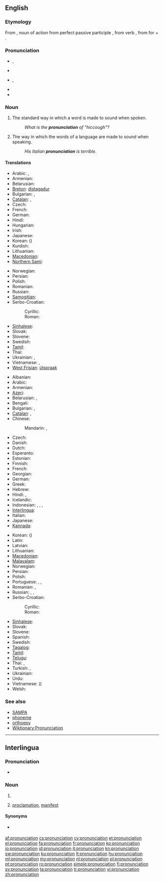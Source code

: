 {{selfref|See also [[Wiktionary:Pronunciation]]}}
==English==
{{wikipedia}}

===Etymology===
From {{etyl|la}} {{term|pronuntiatio|lang=la}}, noun of action from perfect passive participle {{term|pronuntiatus|lang=la}}, from verb {{term|pronuntiare||proclaim|lang=la}}, from {{term|pro-|lang=la}} for + {{term|nuntiare||announce|lang=la}}.

===Pronunciation===
* {{IPA|/pɹəˌnʌnsiˈeɪʃən/}}, {{SAMPA|/pr@%nVnsi"eIS@n/}}
* {{audio|en-us-pronunciation.ogg|Audio (US)}}
* {{IPA|/pɹəˌnaʊnsiˈeɪʃən/}}, {{SAMPA|/pr@%naUnsi"eIS@n/}} {{qualifier|nonstandard}}
* {{rhymes|eɪʃən}}
* {{hyphenation|pro|nun|ci|a|tion}}

===Noun===
{{en-noun|s|-}}

# {{countable}} The standard way in which a word is made to sound when spoken.
#: ''What is the '''pronunciation''' of "hiccough"?''
# {{uncountable}} The way in which the words of a language are made to sound when speaking.
#: ''His Italian '''pronunciation''' is terrible.''

====Translations====
{{trans-top|standard sound of a word}}
* Arabic: {{t|ar|نطق|m|tr=nuTq}}, {{t|ar|لفظ|m|tr=lafZ}}
* Armenian: {{t|hy|արտասանություն|tr=artasanut'yun}}
* Belarusian: {{t|be|вымаўленне|n|tr=vymaŭlénne|xs=Belarusian}}
* [[Breton]]: [[distagadur]] {{m}}
* Bulgarian: {{t+|bg|произношение|n|tr=proiznošénie}}, {{t+|bg|изговор|m|tr=ízgovor}}
* [[Catalan]]: {{t|ca|pronunciació|f}}, {{t|ca|pronúncia|f}}
* Czech: {{t+|cs|výslovnost|f}}
* French: {{t|fr|prononciation|f}}
* German: {{t+|de|Aussprache|f}}
* Hindi: {{t|hi|उच्चारण|m|tr=uccāraṇ|xs=Hindi}}
* Hungarian: {{t+|hu|kiejtés}}
* Irish: {{t|ga|fuaimniú|m|xs=Irish}}
* Japanese: {{t-|ja|発音|tr=はつおん, hatsuon}}
* Korean: {{t+|ko|발음|tr=bareum|sc=Hang}} ({{t+|ko|發音|sc=Hani}})
* Kurdish: {{ku-Arab|[[گۆ کردن]]}}
* Lithuanian: {{t+|lt|tarimas|m|xs=Lithuanian}}
* [[Macedonian]]: {{t-|mk|изговор|m|tr=ízgovor}}
* [[Northern Sami]]: {{tø|se|báhkkodit}}
{{trans-mid}}
* Norwegian: {{t+|no|uttale|m}}
* Persian: {{t+|fa|تلفظ|tr=talaffoz}}
* Polish: {{t+|pl|wymowa|f}}
* Romanian: {{t|ro|pronunție|f}}
* Russian: {{t+|ru|произношение|n|tr=proiznošénije}}
* [[Samogitian]]: {{tø|sgs|tarėms}}
* Serbo-Croatian:
*: Cyrillic: {{t|sh|изговор|m|alt=и̏згово̄р|sc=Cyrl|xs=Serbo-Croatian}}
*: Roman: {{t|sh|izgovor|m|alt=ȉzgovōr|xs=Serbo-Croatian}}
* [[Sinhalese]]: {{t|si|උච්චාරණය|sc=Sinh|xs=Sinhalese}}
* Slovak: {{t|sk|výslovnosť|f}}
* Slovene: {{t+|sl|izgovorjava|f|alt=izgovorjáva}}
* Swedish: {{t+|sv|uttal|n}}
* [[Tamil]]: {{t|ta|உச்சரிப்பு|tr=uccharippu|xs=Tamil}}
* Thai: {{t|th|การออกเสียง|tr=gaan-òk sĭang}}
* Ukrainian: {{t|uk|вимова|f|tr=vymóva|xs=Ukrainian}}, {{t|uk|вимовляння|tr=vymovljánnja|xs=Ukrainian}}
* Vietnamese: {{t|vi|cách phát âm|xs=Vietnamese}}, {{t|vi|cách đọc|xs=Vietnamese}}
* [[West Frisian]]: [[útspraak]]
{{trans-bottom}}

{{trans-top|way in which words are pronounced}}
* Albanian: {{t|sq|shqiptim|m|xs=Albanian}}
* Arabic: {{t|ar|لفظ|m|tr=lafZ}}
* Armenian: {{t|hy|արտասանություն|tr=artasanut'yun}}
* [[Azeri]]: {{t|az|tələffüz|xs=Azeri}}
* Belarusian: {{t|be|вымаўленне|n|tr=vymaŭlénne|xs=Belarusian}}, {{t|be|вымова|f|tr=vymóva|xs=Belarusian}}
* Bengali: {{t|bn|উচ্চারণ|tr=uccarôn|sc=Beng|xs=Bengali}}
* Bulgarian: {{t+|bg|произношение|n|tr=proiznošénie}}, {{t+|bg|изговор|m|tr=ízgovor}}
* [[Catalan]]: {{t-|ca|pronunciació|f}}, {{t|ca|pronúncia|f}}
* Chinese:
*: Mandarin: {{t-|cmn|發音|sc=Hani}}, {{t-|cmn|发音|tr=fāyīn|sc=Hani}}
* Czech: {{t+|cs|výslovnost|f}}
* Danish: {{t+|da|udtale}}
* Dutch: {{t+|nl|uitspraak|f}}
* Esperanto: {{t+|eo|prononco|xs=Esperanto}}
* Estonian: {{t|et|hääldus}}
* Finnish: {{t+|fi|ääntämys}}
* French: {{t+|fr|prononciation|f}}
* Georgian: {{t|ka|გამოთქმას|tr=gamot’k’mas|sc=Geor|xs=Georgian}}
* German: {{t+|de|Aussprache|f}}
* Greek: {{t+|el|προφορά|tr=proforá}}
* Hebrew: {{t-|he|ביטוי|m|tr=bituy}}
* Hindi: {{t|hi|उच्चारण|m|tr=uccāraṇ|xs=Hindi}}, {{t|hi|अनुलेखन|tr=anulēkhan|xs=Hindi}}
* Icelandic: {{t+|is|framburður|m}}
* Indonesian: {{t|id|lafal|xs=Indonesian}}, {{t|id|cara baca|xs=Indonesian}}, {{t|id|ucapan|xs=Indonesian}}, {{t|id|pengucapan|xs=Indonesian}}
* [[Interlingua]]: {{t-|ia|pronunciation|xs=Interlingua}}
* Italian: {{t+|it|pronuncia|f}}
* Japanese: {{t-|ja|発音|tr=はつおん, hatsuon}}
* [[Kannada]]: {{t|kn|ಉಚ್ಚಾರಣೆ|tr=uccāraṇe|sc=Knda|xs=Kannada}}
{{trans-mid}}
* Korean: {{t+|ko|발음|tr=bareum|sc=Hang}} ({{t+|ko|發音|sc=Hani}})
* Latin: {{t-|la|pronuntiatio|f|alt=prōnuntiātiō}}
* Latvian: {{t|lv|izruna|xs=Latvian}}
* Lithuanian: {{t+|lt|tarimas|m|xs=Lithuanian}}
* [[Macedonian]]: {{t-|mk|изговор|m|tr=ízgovor}}
* [[Malayalam]]: {{t+|ml|ഉച്ചാരണം|tr=uccāraṇaṁ|sc=Mlym|xs=Malayalam}}
* Norwegian: {{t+|no|uttale|m}}
* Persian: {{t+|fa|تلفظ|tr=talaffoz}}
* Polish: {{t+|pl|wymowa|f}}
* Portuguese: {{t+|pt|pronúncia}}, {{t|pt|pronunciação|f}}, {{t|pt|prolação|f}}
* Romanian: {{t|ro|pronunție}}, {{t|ro|pronunțare|f}}
* Russian: {{t+|ru|произношение|n|tr=proiznošénije}}, {{t|ru|выговор|m|tr=výgovor}}, {{t+|ru|акцент|m|tr=akcént}}
* Serbo-Croatian:
*: Cyrillic: {{t|sh|изговор|m|alt=и̏згово̄р|sc=Cyrl|xs=Serbo-Croatian}}
*: Roman: {{t|sh|izgovor|m|alt=ȉzgovōr|xs=Serbo-Croatian}}
* [[Sinhalese]]: {{t|si|උච්චාරණය|sc=Sinh|xs=Sinhalese}}
* Slovak: {{t|sk|výslovnosť|f}}
* Slovene: {{t+|sl|izgovorjava|f|alt=izgovorjáva}}
* Spanish: {{t+|es|pronunciación|f}}
* Swedish: {{t+|sv|uttal}}
* [[Tagalog]]: {{t|tl|pagbigkas|xs=Tagalog}}
* [[Tamil]]: {{t|ta|உச்சரிப்பு|tr=uccharippu|xs=Tamil}}
* [[Telugu]]: {{t-|te|ఉచ్ఛారణ|tr=ucchāraṇa}}
* Thai: {{t|th|เสียงอ่าน|tr=sĭang-àan}}, {{t|th|การออกเสียง|tr=gaan-òk sĭang}}
* Turkish: {{t|tr|sesletim}}, {{t+|tr|telaffuz}}
* Ukrainian: {{t|uk|вимова|f|tr=vymóva|xs=Ukrainian}}
* Urdu: {{t-|ur|تلفظ|tr=talaffoz|xs=Urdu}}
* Vietnamese: {{t|vi|phát âm|xs=Vietnamese}} ({{t-|vi|發音|sc=Hani|xs=Vietnamese}})
* Welsh: {{t+|cy|cynaniad|xs=Welsh}}
{{trans-bottom}}

===See also===
* [[SAMPA]]
* [[phoneme]]
* [[orthoepy]]
* [[Wiktionary:Pronunciation]]

----

==Interlingua==

===Pronunciation===
* {{IPA|/pronuntsja'tsjon/|lang=ia}}

===Noun===
{{ia-noun|pl=pronunciationes}}

# {{l|en|pronunciation}}
# {{l|en|pronunciation}} [[proclamation]], [[manifest]]

====Synonyms====
* {{sense|proclamation}} {{l|ia|pronunciamento}}

[[af:pronunciation]]
[[cs:pronunciation]]
[[cy:pronunciation]]
[[et:pronunciation]]
[[el:pronunciation]]
[[fa:pronunciation]]
[[fr:pronunciation]]
[[ko:pronunciation]]
[[io:pronunciation]]
[[id:pronunciation]]
[[it:pronunciation]]
[[kn:pronunciation]]
[[sw:pronunciation]]
[[ku:pronunciation]]
[[lt:pronunciation]]
[[hu:pronunciation]]
[[ml:pronunciation]]
[[my:pronunciation]]
[[nl:pronunciation]]
[[pl:pronunciation]]
[[pt:pronunciation]]
[[ro:pronunciation]]
[[simple:pronunciation]]
[[fi:pronunciation]]
[[sv:pronunciation]]
[[ta:pronunciation]]
[[tr:pronunciation]]
[[vi:pronunciation]]
[[zh:pronunciation]]